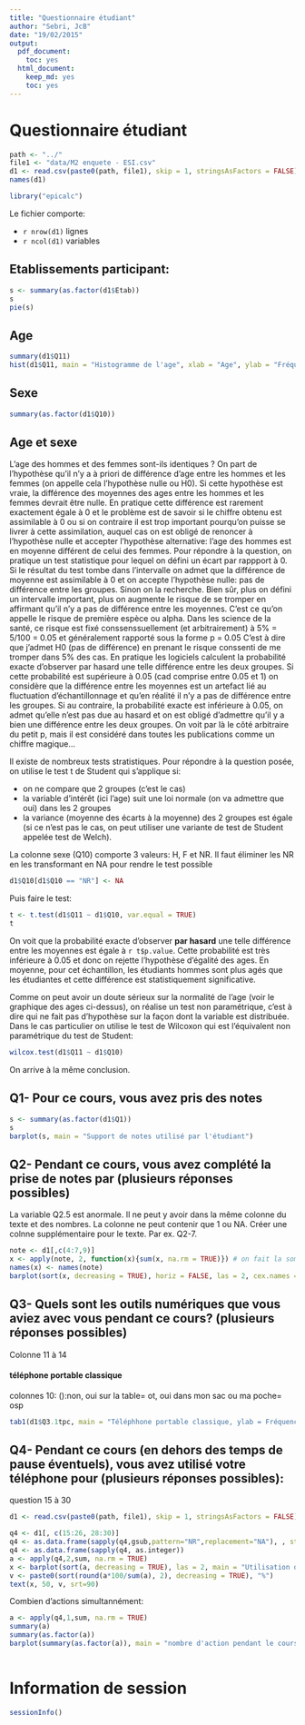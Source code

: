 ```yaml
---
title: "Questionnaire étudiant"
author: "Sebri, JcB"
date: "19/02/2015"
output:
  pdf_document:
    toc: yes
  html_document:
    keep_md: yes
    toc: yes
---
```


Questionnaire étudiant
======================

```r
path <- "../"
file1 <- "data/M2 enquete - ESI.csv"
d1 <- read.csv(paste0(path, file1), skip = 1, stringsAsFactors = FALSE)
names(d1)

library("epicalc")
```
Le fichier comporte:

- `r nrow(d1)` lignes
- `r ncol(d1)` variables

Etablissements participant:
---------------------------
```r
s <- summary(as.factor(d1$Etab))
s
pie(s)
```

Age
---
```r
summary(d1$Q11)
hist(d1$Q11, main = "Histogramme de l'age", xlab = "Age", ylab = "Fréquence")
```

Sexe
----
    
```r
summary(as.factor(d1$Q10))

```

Age et sexe
-----------

L'age des hommes et des femmes sont-ils identiques ?
On part de l'hypothèse qu'il n'y a à priori de différence d'age entre les hommes et les femmes (on appelle cela l'hypothèse nulle ou H0). Si cette hypothèse est vraie, la différence des moyennes des ages entre les hommes et les femmes devrait être nulle. En pratique cette différence est rarement exactement égale à 0 et le problème est de savoir si le chiffre obtenu est assimilable à 0 ou si on contraire il est trop important pourqu'on puisse se livrer à cette assimilation, auquel cas on est obligé de renoncer à l'hypothèse nulle et accepter l'hypothèse alternative: l'age des hommes est en moyenne différent de celui des femmes.
Pour répondre à la question, on pratique un test statistique pour lequel on défini un écart par rappport à 0. Si le résultat du test tombe dans l'intervalle on admet que la différence de moyenne est assimilable à 0 et on accepte l'hypothèse nulle: pas de différence entre les groupes. Sinon on la recherche. Bien sûr, plus on défini un intervalle important, plus on augmente le risque de se tromper en affirmant qu'il n'y a pas de différence entre les moyennes. C'est ce qu'on appelle le risque de première espèce ou alpha. Dans les science de la santé, ce risque est fixé conssenssuellement (et arbitrairement) à 5% = 5/100 = 0.05 et généralement rapporté sous la forme p = 0.05
C'est à dire que j'admet H0 (pas de différence) en prenant le risque conssenti de me tromper dans 5% des cas.
En pratique les logiciels calculent la probabilité exacte d'observer par hasard une telle différence entre les deux groupes. Si cette probabilité est supérieure à 0.05 (cad comprise entre 0.05 et 1) on considère que la différence entre les moyennes est un artefact lié au fluctuation d'échantillonnage et qu'en réalité il n'y a pas de différence entre les groupes. Si au contraire, la probabilité exacte est inférieure à 0.05, on admet qu'elle n'est pas due au hasard et on est obligé d'admettre qu'il y a bien une différence entre les deux groupes. On voit par là le côté arbitraire du petit p, mais il est considéré dans toutes les publications comme un chiffre magique...

Il existe de nombreux tests stratistiques. Pour répondre à la question posée, on utilise le test t de Student qui s'applique si:

- on ne compare que 2 groupes (c'est le cas)
- la variable d'intérêt (ici l'age) suit une loi normale (on va admettre que oui) dans les 2 groupes
- la variance (moyenne des écarts à la moyenne) des 2 groupes est égale (si ce n'est pas le cas, on peut utiliser une variante de test de Student appelée test de Welch).

La colonne sexe (Q10) comporte 3 valeurs: H, F et NR. Il faut éliminer les NR en les transformant en NA pour rendre le test possible
```r
d1$Q10[d1$Q10 == "NR"] <- NA
```
Puis faire le test:
```r
t <- t.test(d1$Q11 ~ d1$Q10, var.equal = TRUE)
t
```
On voit que la probabilité exacte d'observer <b>par hasard</b> une telle différence entre les moyennes est égale à `r t$p.value`. Cette probabilité est très inférieure à 0.05 et donc on rejette l'hypothèse d'égalité des ages. En moyenne, pour cet échantillon, les étudiants hommes sont plus agés que les étudiantes et cette différence est statistiquement significative.

Comme on peut avoir un doute sérieux sur la normalité de l'age (voir le graphique des ages ci-dessus), on réalise un test non paramétrique, c'est à  dire qui ne fait pas d'hypothèse sur la façon dont la variable est distribuée. Dans le cas particulier on utilise le test de Wilcoxon qui est l'équivalent non paramétrique du test de Student:

```r
wilcox.test(d1$Q11 ~ d1$Q10)

```
On arrive à la même conclusion.


Q1- Pour ce cours, vous avez pris des notes
--------------------------------------------

```r
s <- summary(as.factor(d1$Q1))
s
barplot(s, main = "Support de notes utilisé par l'étudiant")
```

Q2- Pendant ce cours, vous avez complété la prise de notes par (plusieurs réponses possibles)
---------------------------------------------------------------------------------------------
La variable Q2.5 est anormale. Il ne peut y avoir dans la même colonne du texte et des nombres. La colonne ne peut contenir que 1 ou NA. Créer une colnne supplémentaire pour le texte. Par ex. Q2-7.

```r
note <- d1[,c(4:7,9)]
x <- apply(note, 2, function(x){sum(x, na.rm = TRUE)}) # on fait la somme des colonnes
names(x) <- names(note)
barplot(sort(x, decreasing = TRUE), horiz = FALSE, las = 2, cex.names = 0.8, main = "Compléments de la prise de notes", ylab = "Fréquence")
```

Q3- Quels sont les outils numériques que vous aviez avec vous pendant ce cours? (plusieurs réponses possibles)
------------------------------------
Colonne 11 à 14

#### téléphone portable classique
colonnes 10: ():non, oui sur la table= ot,	oui dans mon sac ou ma poche= osp

```r
tab1(d1$Q3.1tpc, main = "Téléphhone portable classique, ylab = Fréquence")

```

Q4- Pendant ce cours (en dehors des temps de pause éventuels), vous avez utilisé votre téléphone pour (plusieurs réponses possibles):
----------------------------------------------
question 15 à 30
```r
d1 <- read.csv(paste0(path, file1), skip = 1, stringsAsFactors = FALSE)

q4 <- d1[, c(15:26, 28:30)]
q4 <- as.data.frame(sapply(q4,gsub,pattern="NR",replacement="NA"), , stringsAsFactors = FALSE)
q4 <- as.data.frame(sapply(q4, as.integer))
a <- apply(q4,2,sum, na.rm = TRUE)
x <- barplot(sort(a, decreasing = TRUE), las = 2, main = "Utilisation du téléphone pendant le cours")
v <- paste0(sort(round(a*100/sum(a), 2), decreasing = TRUE), "%")
text(x, 50, v, srt=90)
```

Combien d'actions simultannément:
```r
a <- apply(q4,1,sum, na.rm = TRUE)
summary(a)
summary(as.factor(a))
barplot(summary(as.factor(a)), main = "nombre d'action pendant le cours", ylab = "nombre d'éudiants", xlab = "nombre d'actions")
 
```



Information de session
======================

```r
sessionInfo()

```

